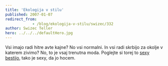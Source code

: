 ```yaml
---
title: 'Ekologija v stilu'
published: 2007-01-07
redirect_from: 
            - /blog/ekologija-v-stilu/swizec/332
author: Swizec Teller
hero: ../../../defaultHero.jpg
---
```

Vsi imajo radi hitre avte kajne? No vsi normalni. In vsi radi skrbijo za okolje v katerem zivimo? No, to je vsaj trenutna moda. Poglejte si torej to [sexy bestijo](http://www.teslamotors.com/styling/body.php), tako je sexy, da jo hocem.